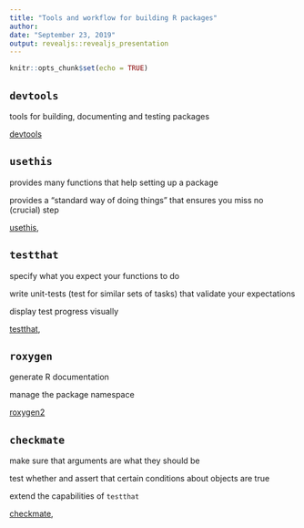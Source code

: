 ```yaml
---
title: "Tools and workflow for building R packages"
author: 
date: "September 23, 2019"
output: revealjs::revealjs_presentation
---
```



```r
knitr::opts_chunk$set(echo = TRUE)
```

## `devtools`

tools for building, documenting and testing packages

[devtools](https://cran.r-project.org/web/packages/devtools)


## `usethis`

provides many functions that help setting up a package

provides a "standard way of doing things" that ensures you miss no (crucial) step

[usethis](https://cran.r-project.org/web/packages/usethis/),


## `testthat`

specify what you expect your functions to do

write unit-tests (test for similar sets of tasks) that validate your expectations

display test progress visually

[testthat](https://cran.r-project.org/web/packages/testthat/),


## `roxygen`

generate R documentation

manage the package namespace

[roxygen2](https://cran.r-project.org/web/packages/roxygen2/)


## `checkmate`

make sure that arguments are what they should be

test whether and assert that certain conditions about objects are true

extend the capabilities of `testthat`

[checkmate](https://cran.r-project.org/web/packages/checkmate/),
